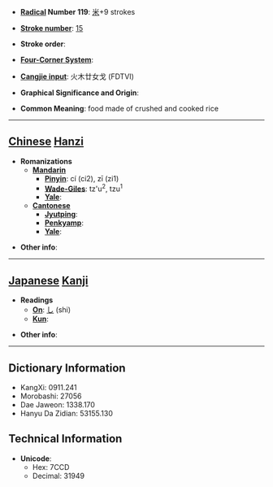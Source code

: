 * '''[[Wiktionary:Chinese radical index| Radical]] Number 119''': [[Wiktionary:Chinese radical index 米|米]]+9 strokes

* '''[[Wiktionary:Chinese total strokes index|Stroke number]]''': [[Wiktionary:Chinese total strokes index 15|15]]

* '''Stroke order''': 

* '''[[Wiktionary:Chinese four corner index|Four-Corner System]]''': 

* '''[[Wiktionary:Chinese Cangjie index|Cangjie input]]''': 火木廿女戈 (FDTVI)

* '''Graphical Significance and Origin''': 

* '''Common Meaning''': food made of crushed and cooked rice

----

== [[Chinese]] [[Hanzi]] ==

* '''Romanizations'''
** '''[[Mandarin]]'''
*** '''[[Pinyin]]''': cí (ci2), zī (zi1)
*** '''[[Wade-Giles]]''': tz'u<sup>2</sup>, tzu<sup>1</sup>
*** '''[[Yale]]''': 
** '''[[Cantonese]]'''
*** '''[[Jyutping]]''':
*** '''[[Penkyamp]]''': 
*** '''[[Yale]]''': 

* '''Other info''': 

----

== [[Japanese]] [[Kanji]] ==

* '''Readings'''
** '''[[On]]''': [[し]] (shi)
** '''[[Kun]]''': 

* '''Other info''':  

----

== Dictionary Information ==

* KangXi: 0911.241
* Morobashi: 27056
* Dae Jaweon: 1338.170
* Hanyu Da Zidian: 53155.130

== Technical Information ==

* '''Unicode''':
** Hex: 7CCD
** Decimal: 31949